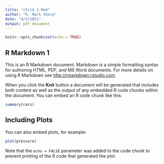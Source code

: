 ```yaml
---
title: "child_1.Rmd"
author: "R. Mark Sharp"
date: "4/2/2021"
output: pdf_document
---
```


```r
knitr::opts_chunk$set(echo = TRUE)
```

## R Markdown 1

This is an R Markdown document. Markdown is a simple formatting syntax for authoring HTML, PDF, and MS Word documents. For more details on using R Markdown see <http://rmarkdown.rstudio.com>.

[When you click the **Knit** button a document will be generated that includes both content as well as the output of any embedded R code chunks within the document. You can embed an R code chunk like this:]{#knitr-description}

```r
summary(cars)
```

## Including Plots

You can also embed plots, for example:

```r
plot(pressure)
```

Note that the `echo = FALSE` parameter was added to the code chunk to prevent printing of the R code that generated the plot.
